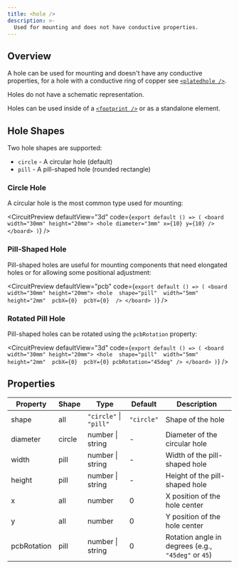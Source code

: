 ```yaml
---
title: <hole />
description: >-
  Used for mounting and does not have conductive properties.
---
```


## Overview

A hole can be used for mounting and doesn't have any conductive properties, for
a hole with a conductive ring of copper see [`<platedhole />`](../footprints/platedhole.mdx).

Holes do not have a schematic representation.

Holes can be used inside of a [`<footprint />`](./footprint.mdx) or
as a standalone element.


## Hole Shapes

Two hole shapes are supported:

- `circle` - A circular hole (default)
- `pill` - A pill-shaped hole (rounded rectangle)

### Circle Hole

A circular hole is the most common type used for mounting:

<CircuitPreview
  defaultView="3d"
  code={`export default () => (
    <board width="30mm" height="20mm">
      <hole diameter="3mm" x={10} y={10} />
    </board>
  )`}
/>

### Pill-Shaped Hole

Pill-shaped holes are useful for mounting components that need elongated holes or for allowing some positional adjustment:

<CircuitPreview
  defaultView="pcb"
  code={`export default () => (
    <board width="30mm" height="20mm">
      <hole 
        shape="pill" 
        width="5mm" 
        height="2mm" 
        pcbX={0} 
        pcbY={0} 
      />
    </board>
  )`}
/>

### Rotated Pill Hole

Pill-shaped holes can be rotated using the `pcbRotation` property:

<CircuitPreview
  defaultView="3d"
  code={`export default () => (
    <board width="30mm" height="20mm">
      <hole 
        shape="pill" 
        width="5mm" 
        height="2mm" 
        pcbX={0} 
        pcbY={0}
        pcbRotation="45deg"
      />
    </board>
  )`}
/>

## Properties

| Property | Shape | Type | Default | Description |
|----------|-------|------|---------|-------------|
| shape | all | `"circle"` \| `"pill"` | `"circle"` | Shape of the hole |
| diameter | circle | number \| string | - | Diameter of the circular hole |
| width | pill | number \| string | - | Width of the pill-shaped hole |
| height | pill | number \| string | - | Height of the pill-shaped hole |
| x | all | number | 0 | X position of the hole center |
| y | all | number | 0 | Y position of the hole center |
| pcbRotation | pill | number \| string | 0 | Rotation angle in degrees (e.g., `"45deg"` or `45`) |
